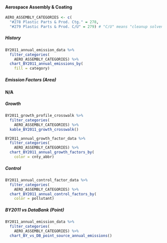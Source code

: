 #### Aerospace Assembly & Coating {#coat-indcom-aero_assembly}

```r
AERO_ASSEMBLY_CATEGORIES <- c(
  "#278 Plastic Parts & Prod. Ctg." = 278,
  "#279 Plastic Parts & Prod. C/U" = 279) # "C/U" means "cleanup solvent"
```

##### History {-}

```r
BY2011_annual_emission_data %>%
  filter_categories(
    AERO_ASSEMBLY_CATEGORIES) %>%
  chart_BY2011_annual_emissions_by(
    fill = category) 
```

##### Emission Factors (Area) {-}

**N/A**

##### Growth {-}

```r
BY2011_growth_profile_crosswalk %>%
  filter_categories(
    AERO_ASSEMBLY_CATEGORIES) %>%
  kable_BY2011_growth_crosswalk()
```

```r
BY2011_annual_growth_factor_data %>%
  filter_categories(
    AERO_ASSEMBLY_CATEGORIES) %>%
  chart_BY2011_annual_growth_factors_by(
    color = cnty_abbr) 
```

##### Control {-}

```r
BY2011_annual_control_factor_data %>%
  filter_categories(
    AERO_ASSEMBLY_CATEGORIES) %>%
  chart_BY2011_annual_control_factors_by(
    color = pollutant) 
```

##### BY2011 vs DataBank (Point) {-}

```r
BY2011_annual_emission_data %>%
  filter_categories(
    AERO_ASSEMBLY_CATEGORIES) %>%
  chart_BY_vs_DB_point_source_annual_emissions()
```
